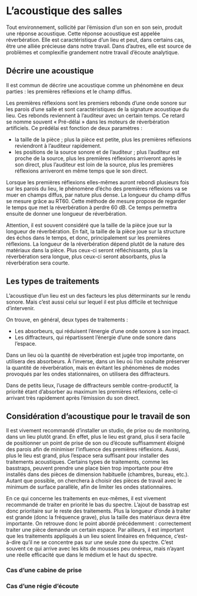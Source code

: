 # L’acoustique des salles

Tout environnement, sollicité par l’émission d’un son en son sein, produit une réponse acoustique. Cette réponse acoustique est appelée réverbération. Elle est caractéristique d’un lieu et peut, dans certains cas, être une alliée précieuse dans notre travail. Dans d’autres, elle est source de problèmes et complexifie grandement notre travail d’écoute analytique.

## Décrire une acoustique

Il est commun de décrire une acoustique comme un phénomène en deux parties : les premières réflexions et le champ diffus.

Les premières réflexions sont les premiers rebonds d’une onde sonore sur les parois d’une salle et sont caractéristiques de la signature acoustique du lieu. Ces rebonds reviennent à l’auditeur avec un certain temps. Ce retard se nomme souvent « Pré-délai » dans les moteurs de réverbération artificiels. Ce prédélai est fonction de deux paramètres :

+ la taille de la pièce ; plus la pièce est petite, plus les premières réflexions reviendront à l’auditeur rapidement.
+ les positions de la source sonore et de l’auditeur ; plus l’auditeur est proche de la source, plus les premières réflexions arriveront après le son direct, plus l’auditeur est loin de la source, plus les premières réflexions arriveront en même temps que le son direct.

Lorsque les premières réflexions elles-mêmes auront rebondi plusieurs fois sur les parois du lieu, le phénomène d’écho des premières réflexions va se muer en champs diffus, par nature plus dense. La longueur du champ diffus se mesure grâce au RT60. Cette méthode de mesure propose de regarder le temps que met la réverbération à perdre 60 dB. Ce temps permettra ensuite de donner une longueur de réverbération.

Attention, il est souvent considéré que la taille de la pièce joue sur la longueur de réverbération. En fait, la taille de la pièce joue sur la structure des échos dans le temps, et donc, principalement sur les premières réflexions. La longueur de la réverbération dépend plutôt de la nature des matériaux dans la pièce. Plus ceux-ci seront réfléchissants, plus la réverbération sera longue, plus ceux-ci seront absorbants, plus la réverbération sera courte.

## Les types de traitements

L’acoustique d’un lieu est un des facteurs les plus déterminants sur le rendu sonore. Mais c’est aussi celui sur lequel il est plus difficile et technique d’intervenir.

On trouve, en général, deux types de traitements :

+ Les absorbeurs, qui réduisent l’énergie d’une onde sonore à son impact.
+ Les diffracteurs, qui répartissent l’énergie d’une onde sonore dans l’espace.

Dans un lieu où la quantité de réverbération est jugée trop importante, on utilisera des absorbeurs. À l’inverse, dans un lieu où l’on souhaite préserver la quantité de réverbération, mais en évitant les phénomènes de modes provoqués par les ondes stationnaires, on utilisera des diffracteurs.

Dans de petits lieux, l’usage de diffracteurs semble contre-productif, la priorité étant d’absorber au maximum les premières réflexions, celle-ci arrivant très rapidement après l’émission du son direct.

## Considération d’acoustique pour le travail de son

Il est vivement recommandé d’installer un studio, de prise ou de monitoring, dans un lieu plutôt grand. En effet, plus le lieu est grand, plus il sera facile de positionner un point de prise de son ou d’écoute suffisamment éloigné des parois afin de minimiser l’influence des premières réflexions. Aussi, plus le lieu est grand, plus l’espace sera suffisant pour installer des traitements acoustiques. Certains types de traitements, comme les basstraps, peuvent prendre une place bien trop importante pour être installés dans des pièces de dimension habituelle (chambres, bureau, etc.). Autant que possible, on cherchera à choisir des pièces de travail avec le minimum de surface parallèle, afin de limiter les ondes stationnaires.

En ce qui concerne les traitements en eux-mêmes, il est vivement recommandé de traiter en priorité le bas du spectre. L’ajout de basstrap est donc prioritaire sur le reste des traitements. Plus la longueur d’onde à traiter est grande (donc la fréquence grave), plus la taille des matériaux devra être importante. On retrouve donc le point abordé précédemment : correctement traiter une pièce demande un certain espace. Par ailleurs, il est important que les traitements appliqués à un lieu soient linéaires en fréquence, c’est-à-dire qu’il ne se concentre pas sur une seule zone du spectre. C’est souvent ce qui arrive avec les kits de mousses peu onéreux, mais n’ayant une réelle efficacité que dans le médium et le haut du spectre.

### Cas d’une cabine de prise

### Cas d’une régie d’écoute